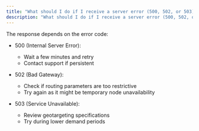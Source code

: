 ```yaml
---
title: "What should I do if I receive a server error (500, 502, or 503)?"
description: "What should I do if I receive a server error (500, 502, or 503)?"
---
```


The response depends on the error code:

- 500 (Internal Server Error):
  - Wait a few minutes and retry
  - Contact support if persistent

- 502 (Bad Gateway):
  - Check if routing parameters are too restrictive 
  - Try again as it might be temporary node unavailability

- 503 (Service Unavailable):
  - Review geotargeting specifications
  - Try during lower demand periods
